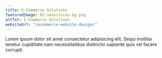 ```yaml
---
title: E-Commerce Solutions
featuredImage: 02-smservices-bg.png
altTxt: E-Commerce Solutions
websiteUrl: "/ecommerce-website-design/"
---
```


Lorem ipsum dolor sit amet consectetur adipisicing elit. Sequi mollitia tenetur cupiditate nam necessitatibus distinctio sapiente quis vel facere corrupti.
